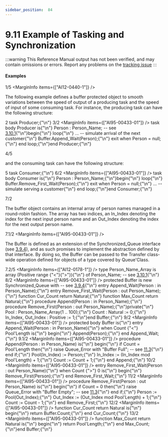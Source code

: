 ```yaml
---
sidebar_position:  84
---
```


# 9.11 Example of Tasking and Synchronization

:::warning
This Reference Manual output has not been verified,
and may contain omissions or errors.
Report any problems on the [tracking issue](https://github.com/ada-lang-io/ada-lang-io/issues/20)
:::



#### Examples

<MarginText>1/5</MarginText>
<MarginInfo items={["AI12-0440-1"]} />
<p>The following example defines a buffer protected object to smooth variations between the speed of output of a producing task and the speed of input of some consuming task. For instance, the producing task can have the following structure:<br /></p>

<MarginText>2</MarginText>
<CodeBlock language="ada">
task Producer;{"\n"}
<MarginText>3/2</MarginText>
<MarginInfo items={["AI95-00433-01"]} />
task body Producer is{"\n"}   Person : Person_Name; -- see <a href="../AA-3/AA-3.10#Subclause_3.10.1">3.10.1</a>{"\n"}begin{"\n"}   loop{"\n"}      ... --  simulate arrival of the next customer{"\n"}      Buffer.Append_Wait(Person);{"\n"}      exit when Person = null;{"\n"}   end loop;{"\n"}end Producer;{"\n"}

</CodeBlock>
<MarginText>4/5</MarginText>
<MarginInfo items={["AI12-0440-1"]} />
<p>and the consuming task can have the following structure:<br /></p>

<MarginText>5</MarginText>
<CodeBlock language="ada">
task Consumer;{"\n"}
<MarginText>6/2</MarginText>
<MarginInfo items={["AI95-00433-01"]} />
task body Consumer is{"\n"}   Person : Person_Name;{"\n"}begin{"\n"}   loop{"\n"}      Buffer.Remove_First_Wait(Person);{"\n"}      exit when Person = null;{"\n"}      ... --  simulate serving a customer{"\n"}   end loop;{"\n"}end Consumer;{"\n"}

</CodeBlock>
<MarginText>7/2</MarginText>
<MarginInfo items={["AI95-00433-01"]} />
<p>The buffer object contains an internal array of person names managed in a round-robin fashion. The array has two indices, an In_Index denoting the index for the next input person name and an Out_Index denoting the index for the next output person name.<br /></p>

<MarginText>7.1/2</MarginText>
<MarginInfo items={["AI95-00433-01"]} />
<p>The Buffer is defined as an extension of the Synchronized_Queue interface (see <a href="../AA-3/AA-3.9#Subclause_3.9.4">3.9.4</a>), and as such promises to implement the abstraction defined by that interface. By doing so, the Buffer can be passed to the Transfer class-wide operation defined for objects of a type covered by Queue'Class.<br /></p>

<MarginText>7.2/5</MarginText>
<MarginInfo items={["AI12-0178-1"]} />
<CodeBlock language="ada">
type Person_Name_Array is array (Positive range {"<"}{">"}){"\n"}   of Person_Name;  -- see <a href="../AA-3/AA-3.10#Subclause_3.10.1">3.10.1</a>{"\n"}
<MarginText>8/2</MarginText>
<MarginInfo items={["AI95-00433-01"]} />
protected Buffer is new Synchronized_Queue with  -- see <a href="../AA-3/AA-3.9#Subclause_3.9.4">3.9.4</a>{"\n"}   entry Append_Wait(Person : in Person_Name);{"\n"}   entry Remove_First_Wait(Person : out Person_Name);{"\n"}   function Cur_Count return Natural;{"\n"}   function Max_Count return Natural;{"\n"}   procedure Append(Person : in Person_Name);{"\n"}   procedure Remove_First(Person : out Person_Name);{"\n"}private{"\n"}   Pool      : Person_Name_Array(1 .. 100);{"\n"}   Count     : Natural := 0;{"\n"}   In_Index, Out_Index : Positive := 1;{"\n"}end Buffer;{"\n"}
<MarginText>9/2</MarginText>
<MarginInfo items={["AI95-00433-01"]} />
protected body Buffer is{"\n"}   entry Append_Wait(Person : in Person_Name){"\n"}      when Count {"<"} Pool'Length is{"\n"}   begin{"\n"}      Append(Person);{"\n"}   end Append_Wait;{"\n"}
<MarginText>9.1/2</MarginText>
<MarginInfo items={["AI95-00433-01"]} />
   procedure Append(Person : in Person_Name) is{"\n"}   begin{"\n"}      if Count = Pool'Length then{"\n"}         raise Queue_Error with "Buffer Full";  -- see <a href="../AA-11/AA-11.3">11.3</a>{"\n"}      end if;{"\n"}      Pool(In_Index) := Person;{"\n"}      In_Index       := (In_Index mod Pool'Length) + 1;{"\n"}      Count          := Count + 1;{"\n"}   end Append;{"\n"}
<MarginText>10/2</MarginText>
<MarginInfo items={["AI95-00433-01"]} />
   entry Remove_First_Wait(Person : out Person_Name){"\n"}      when Count {">"} 0 is{"\n"}   begin{"\n"}      Remove_First(Person);{"\n"}   end Remove_First_Wait;{"\n"}
<MarginText>11/2</MarginText>
<MarginInfo items={["AI95-00433-01"]} />
   procedure Remove_First(Person : out Person_Name) is{"\n"}   begin{"\n"}      if Count = 0 then{"\n"}         raise Queue_Error with "Buffer Empty"; -- see <a href="../AA-11/AA-11.3">11.3</a>{"\n"}      end if;{"\n"}      Person    := Pool(Out_Index);{"\n"}      Out_Index := (Out_Index mod Pool'Length) + 1;{"\n"}      Count     := Count - 1;{"\n"}   end Remove_First;{"\n"}
<MarginText>12/2</MarginText>
<MarginInfo items={["AI95-00433-01"]} />
   function Cur_Count return Natural is{"\n"}   begin{"\n"}       return Buffer.Count;{"\n"}   end Cur_Count;{"\n"}
<MarginText>13/2</MarginText>
<MarginInfo items={["AI95-00433-01"]} />
   function Max_Count return Natural is{"\n"}   begin{"\n"}       return Pool'Length;{"\n"}   end Max_Count;{"\n"}end Buffer;{"\n"}

</CodeBlock>

